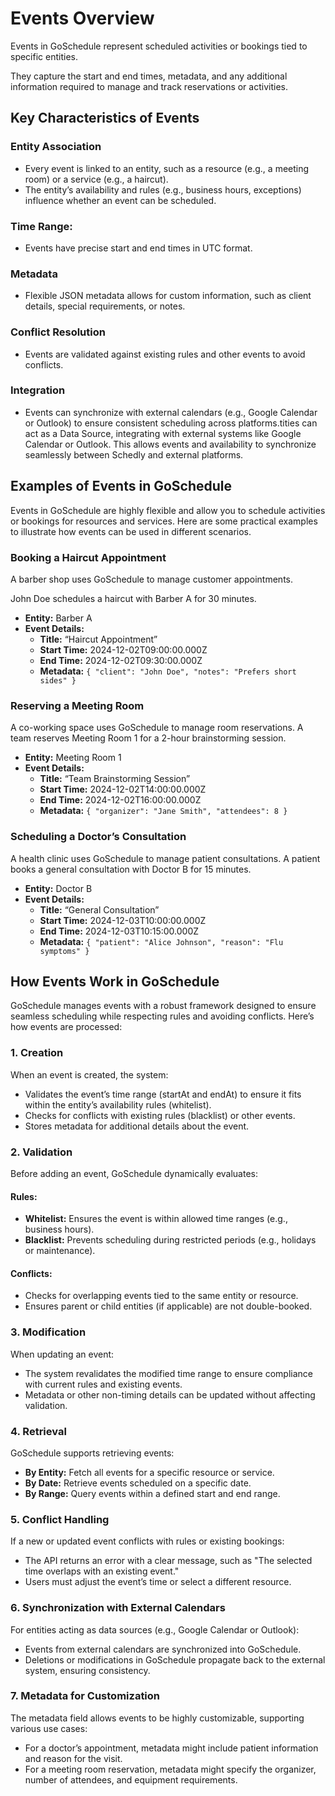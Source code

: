 # Events Overview

Events in GoSchedule represent scheduled activities or bookings tied to specific entities. 

They capture the start and end times, metadata, and any additional information required to manage and track reservations or activities.

## Key Characteristics of Events

### Entity Association
-	Every event is linked to an entity, such as a resource (e.g., a meeting room) or a service (e.g., a haircut).
-	The entity’s availability and rules (e.g., business hours, exceptions) influence whether an event can be scheduled.

### Time Range:
-	Events have precise start and end times in UTC format.
	
### Metadata
-	Flexible JSON metadata allows for custom information, such as client details, special requirements, or notes.
	
### Conflict Resolution
-	Events are validated against existing rules and other events to avoid conflicts.

### Integration
-	Events can synchronize with external calendars (e.g., Google Calendar or Outlook) to ensure consistent scheduling across platforms.tities can act as a Data Source, integrating with external systems like Google Calendar or Outlook. This allows events and availability to synchronize seamlessly between Schedly and external platforms.

## Examples of Events in GoSchedule

Events in GoSchedule are highly flexible and allow you to schedule activities or bookings for resources and services. Here are some practical examples to illustrate how events can be used in different scenarios.

### Booking a Haircut Appointment

A barber shop uses GoSchedule to manage customer appointments. 

John Doe schedules a haircut with Barber A for 30 minutes.

-	**Entity:** Barber A
-	**Event Details:**
	-	**Title:** “Haircut Appointment”
	-	**Start Time:** 2024-12-02T09:00:00.000Z
	-	**End Time:** 2024-12-02T09:30:00.000Z
	-	**Metadata:** `{ "client": "John Doe", "notes": "Prefers short sides" }`

### Reserving a Meeting Room

A co-working space uses GoSchedule to manage room reservations. A team reserves Meeting Room 1 for a 2-hour brainstorming session.

-	**Entity:** Meeting Room 1
-	**Event Details:**
	-	**Title:** “Team Brainstorming Session”
	-	**Start Time:** 2024-12-02T14:00:00.000Z
	-	**End Time:** 2024-12-02T16:00:00.000Z
	-	**Metadata:** `{ "organizer": "Jane Smith", "attendees": 8 }`

### Scheduling a Doctor’s Consultation

A health clinic uses GoSchedule to manage patient consultations. A patient books a general consultation with Doctor B for 15 minutes.

-	**Entity:** Doctor B
-	**Event Details:**
	-	**Title:** “General Consultation”
	-	**Start Time:** 2024-12-03T10:00:00.000Z
	-	**End Time:** 2024-12-03T10:15:00.000Z
	-	**Metadata:** `{ "patient": "Alice Johnson", "reason": "Flu symptoms" }`

## How Events Work in GoSchedule

GoSchedule manages events with a robust framework designed to ensure seamless scheduling while respecting rules and avoiding conflicts. Here’s how events are processed:

### 1. Creation

When an event is created, the system:

-	Validates the event’s time range (startAt and endAt) to ensure it fits within the entity’s availability rules (whitelist).
-	Checks for conflicts with existing rules (blacklist) or other events.
-	Stores metadata for additional details about the event.

### 2. Validation

Before adding an event, GoSchedule dynamically evaluates:

#### Rules:
-	**Whitelist:** Ensures the event is within allowed time ranges (e.g., business hours).
-	**Blacklist:** Prevents scheduling during restricted periods (e.g., holidays or maintenance).

#### Conflicts:
-	Checks for overlapping events tied to the same entity or resource.
-	Ensures parent or child entities (if applicable) are not double-booked.

### 3. Modification

When updating an event:

-	The system revalidates the modified time range to ensure compliance with current rules and existing events.
-	Metadata or other non-timing details can be updated without affecting validation.

### 4. Retrieval

GoSchedule supports retrieving events:

-	**By Entity:** Fetch all events for a specific resource or service.
-	**By Date:** Retrieve events scheduled on a specific date.
-	**By Range:** Query events within a defined start and end range.

### 5. Conflict Handling

If a new or updated event conflicts with rules or existing bookings:

-	The API returns an error with a clear message, such as "The selected time overlaps with an existing event."
-	Users must adjust the event’s time or select a different resource.

### 6. Synchronization with External Calendars

For entities acting as data sources (e.g., Google Calendar or Outlook):

-	Events from external calendars are synchronized into GoSchedule.
-	Deletions or modifications in GoSchedule propagate back to the external system, ensuring consistency.

### 7. Metadata for Customization

The metadata field allows events to be highly customizable, supporting various use cases:

-	For a doctor’s appointment, metadata might include patient information and reason for the visit.
-	For a meeting room reservation, metadata might specify the organizer, number of attendees, and equipment requirements.